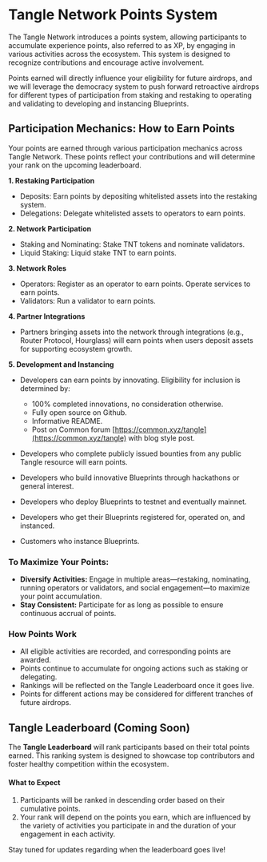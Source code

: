 # Tangle Network Points System

The Tangle Network introduces a points system, allowing participants to accumulate experience points, also referred to as XP, by engaging in various activities across the ecosystem. This system is designed to recognize contributions and encourage active involvement.

Points earned will directly influence your eligibility for future airdrops, and we will leverage the democracy system to push forward retroactive airdrops for different types of participation from staking and restaking to operating and validating to developing and instancing Blueprints.

## Participation Mechanics: How to Earn Points

Your points are earned through various participation mechanics across Tangle Network. These points reflect your contributions and will determine your rank on the upcoming leaderboard.

**1\. Restaking Participation**

- Deposits: Earn points by depositing whitelisted assets into the restaking system.
- Delegations: Delegate whitelisted assets to operators to earn points.

**2\. Network Participation**

- Staking and Nominating: Stake TNT tokens and nominate validators.
- Liquid Staking: Liquid stake TNT to earn points.

**3\. Network Roles**

- Operators: Register as an operator to earn points. Operate services to earn points.
- Validators: Run a validator to earn points.

**4\. Partner Integrations**

- Partners bringing assets into the network through integrations (e.g., Router Protocol, Hourglass) will earn points when users deposit assets for supporting ecosystem growth.

**5\. Development and Instancing**

- Developers can earn points by innovating. Eligibility for inclusion is determined by:

  - 100% completed innovations, no consideration otherwise.
  - Fully open source on Github.
  - Informative README.
  - Post on Common forum [https://common.xyz/tangle](https://common.xyz/tangle) with blog style post.

- Developers who complete publicly issued bounties from any public Tangle resource will earn points.
- Developers who build innovative Blueprints through hackathons or general interest.
- Developers who deploy Blueprints to testnet and eventually mainnet.
- Developers who get their Blueprints registered for, operated on, and instanced.
- Customers who instance Blueprints.

### To Maximize Your Points:

- **Diversify Activities:** Engage in multiple areas—restaking, nominating, running operators or validators, and social engagement—to maximize your point accumulation.
- **Stay Consistent:** Participate for as long as possible to ensure continuous accrual of points.

### How Points Work

- All eligible activities are recorded, and corresponding points are awarded.
- Points continue to accumulate for ongoing actions such as staking or delegating.
- Rankings will be reflected on the Tangle Leaderboard once it goes live.
- Points for different actions may be considered for different tranches of future airdrops.

## Tangle Leaderboard (Coming Soon)

The **Tangle Leaderboard** will rank participants based on their total points earned. This ranking system is designed to showcase top contributors and foster healthy competition within the ecosystem.

#### What to Expect

1. Participants will be ranked in descending order based on their cumulative points.
2. Your rank will depend on the points you earn, which are influenced by the variety of activities you participate in and the duration of your engagement in each activity.

Stay tuned for updates regarding when the leaderboard goes live\!

